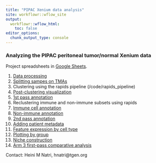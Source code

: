 ```yaml
---
title: "PIPAC Xenium data analysis"
site: workflowr::wflow_site
output:
  workflowr::wflow_html:
    toc: false
editor_options:
  chunk_output_type: console
---
```


### Analyzing the PIPAC peritoneal tumor/normal Xenium data

Project spreadsheets in [Google Sheets](https://docs.google.com/spreadsheets/d/1sXXwOreLxjMSUoPt79c6jmaQpluWkaxA5P5HfDsed3I/edit?usp=sharing).

1. [Data processing](Xenium_processing.html)\
2. [Splitting sampes on TMAs](splitting_samples.html)\
3. Clustering using the rapids pipeline (/code/rapids_pipeline)
4. [Post-clustering visualization](post_clustering.html)\
5. [1st pass annotation](annotation.html)\
6. Reclustering immune and non-immune subsets using rapids
7. [Immune cell annotation](immune_annotation.html)\
8. [Non-immune annotation](nonimmune_annotation.html)\
9. [2nd pass annotation](annotation_2nd_pass.html)\
10. [Adding patient metadata](add_metadata.html)\
13. [Feature expression by cell type](feature_expression.html)\
12. [Plotting by group](plot_by_group.html)\
13. [Niche construction](niche_construction.html)\
14. [Arm 3 first-pass comparative analysis](arm3_comparative_analysis.html)\


Contact: Heini M Natri, hnatri@tgen.org
